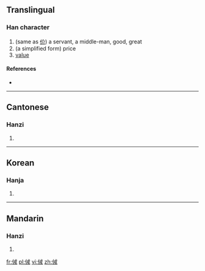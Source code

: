 ==Translingual==

===Han character===
{{Han char|rn=9|rad=人|as=07|sn=9|four=|canj=人戈廿 (OIT)}}

# (same as [[价]]) a servant, a middle-man, good, great
# (a simplified form) price
# [[value]]

====References====
* {{Han ref|kx=0103.120|hdz=10156.120|uh=3458|ud=13400}}

----

==Cantonese==

===Hanzi===
{{yue-hanzi|jyut=|y=gai3}}

# {{defn|lang=yue|sort=人07}}
----

==Korean==

===Hanja===
{{ko-hanja|hangeul=개|rv=gae|mr=kae|y=kay|eumhun=착하다|ehrv=chakada|ehmr=ch'akhada|ehy=chakhata}}

# {{defn|lang=ko|sort=人07}}

----

==Mandarin==

===Hanzi===
{{cmn-hanzi|pin=[[jiè]] ([[jie4]])|wg=chieh<sup>4</sup>}}

# {{defn|lang=cmn|sort=人07}}

[[fr:㑘]]
[[pl:㑘]]
[[vi:㑘]]
[[zh:㑘]]